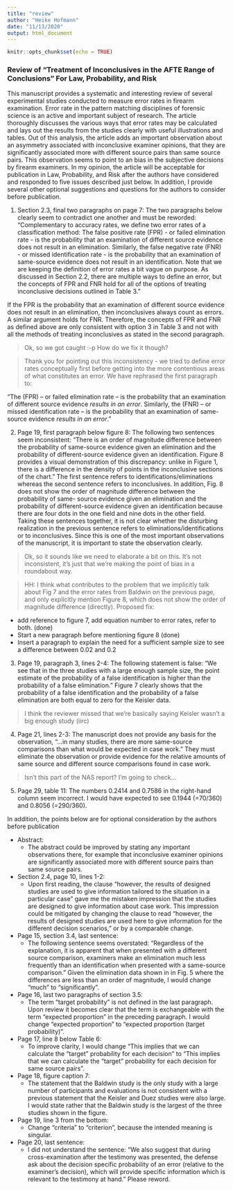 ```yaml
---
title: "review"
author: "Heike Hofmann"
date: "11/13/2020"
output: html_document
---
```


```r
knitr::opts_chunk$set(echo = TRUE)
```

### Review of "Treatment of Inconclusives in the AFTE Range of Conclusions" For Law, Probability, and Risk

This manuscript provides a systematic and interesting review of several experimental studies conducted to measure error rates in firearm examination. Error rate in the pattern matching disciplines of forensic science is an active and important subject of research. The article thoroughly discusses the various ways that error rates may be calculated and lays out the results from the studies clearly with useful illustrations and tables. Out of this analysis, the article adds an important observation about an asymmetry associated with inconclusive examiner opinions, that they are significantly associated more with different source pairs than same source pairs. This observation seems to point to an bias in the subjective decisions by firearm examiners.
In my opinion, the article will be acceptable for publication in Law, Probability, and Risk after the authors have considered and responded to five issues described just below. In addition, I provide several other optional suggestions and questions for the authors to consider before publication.

1. Section 2.3, final two paragraphs on page 7:
The two paragraphs below clearly seem to contradict one another and must be reworded: "Complementary to accuracy rates, we define two error rates of a classification method: The false positive rate (FPR) - or failed elimination rate - is the probability that an examination of different source evidence does not result in an elimination. Similarly, the false negative rate (FNR) - or missed identification rate - is the probability that an examination of same-source evidence does not result in an identification.
Note that we are keeping the definition of error rates a bit vague on purpose. As discussed in Section 2.2, there are multiple ways to define an error, but the concepts of FPR and FNR hold for all of the options of treating inconclusive decisions outlined in Table 3."

If the FPR is the probability that an examination of different source evidence does not result in an elimination, then inconclusives always count as errors. A similar argument holds for FNR. Therefore, the concepts of FPR and FNR as defined above are only consistent with option 3 in Table 3 and not with all the methods of treating inconclusives as stated in the second paragraph.

> Ok, so we got caught :-p How do we fix it though?

> Thank you for pointing out this inconsistency - we tried to define error rates conceptually first before getting into the more contentious areas of what constitutes an error. 
> We have rephrased the first paragraph to:

"The \emph{false positive rate} (FPR) -- or failed elimination rate -- is the probability that an examination of different source evidence *results in an error*. 
Similarly, the \emph{false negative rate} (FNR) -- or missed identification rate -- is the probability that an examination of same-source evidence *results in an error*."

2. Page 19, first paragraph below figure 8:
The following two sentences seem inconsistent: “There is an order of magnitude difference between the probability of same-source evidence given an elimination and the probability of different-source evidence given an identification. Figure 8 provides a visual demonstration of this discrepancy: unlike in Figure 1, there is a difference in the density of points in the inconclusive sections of the chart.” The first sentence refers to identifications/eliminations whereas the second sentence refers to inconclusives. In addition, Fig. 8 does not show the order of magnitude difference between the probability of same- source evidence given an elimination and the probability of different-source evidence given an identification because there are four dots in the one field and nine dots in the other field. Taking these sentences together, it is not clear whether the disturbing realization in the previous sentence refers to eliminations/identifications or to inconclusives. Since this is one of the most important observations of the manuscript, it is important to state the observation clearly.

> Ok, so it sounds like we need to elaborate a bit on this. It's not inconsistent, it's just that we're making the point of bias in a roundabout way.

> HH: I think what contributes to the problem that we implicitly talk about Fig 7 and the error rates from Baldwin on the previous page, and only explicitly mention Figure 8, which does not show the order of magnitude difference (directly).
> Proposed fix: 

- add reference to figure 7, add equation number to error rates, refer to both. (done) 
- Start a new paragraph before mentioning figure 8 (done)
- Insert a paragraph to explain the need for a sufficient sample size to see a difference between 0.02 and 0.2


3. Page 19, paragraph 3, lines 2-4:
The following statement is false: “We see that in the three studies with a large enough sample size, the point estimate of the probability of a false identification is higher than the probability of a false elimination.” Figure 7 clearly shows that the probability of a false identification and the probability of a false elimination are both equal to zero for the Keisler data.

> I think the reviewer missed that we're basically saying Keisler wasn't a big enough study (iirc)

4. Page 21, lines 2-3:
The manuscript does not provide any basis for the observation, “...in many studies, there are more same-source comparisons than what would be expected in case work.” They must eliminate the observation or provide evidence for the relative amounts of same source and different source comparisons found in case work.

> Isn't this part of the NAS report? I'm going to check...


5. Page 29, table 11:
The numbers 0.2414 and 0.7586 in the right-hand column seem incorrect. I would have expected to see 0.1944 (=70/360) and 0.8056 (=290/360).



In addition, the points below are for optional consideration by the authors before publication


- Abstract:
  - The abstract could be improved by stating any important observations there, for example that inconclusive examiner opinions are significantly associated more with different source pairs than same source pairs.
  
- Section 2.4, page 10, lines 1-2:
  - Upon first reading, the clause “however, the results of designed studies are used to give information tailored to the situation in a particular case” gave me the mistaken impression that the studies are designed to give information about case work. This impression could be mitigated by changing the clause to read “however, the results of designed studies are used here to give information for the different decision scenarios,” or by a comparable change.
  
- Page 15, section 3.4, last sentence:
  - The following sentence seems overstated: “Regardless of the explanation, it is apparent that when presented with a different source comparison, examiners make an elimination much less frequently than an identification when presented with a same-source comparison.” Given the elimination data shown in in Fig. 5 where the differences are less than an order of magnitude, I would change “much” to “significantly”.
  
- Page 16, last two paragraphs of section 3.5:
  - The term “target probability” is not defined in the last paragraph. Upon review it becomes clear that the term is exchangeable with the term “expected proportion” in the preceding paragraph. I would change “expected proportion” to “expected proportion (target probability)”.
  
- Page 17, line 8 below Table 6:
  - To improve clarity, I would change “This implies that we can calculate the “target" probability for each decision” to “This implies that we can calculate the “target" probability for each decision for same source pairs”.
  
- Page 18, figure caption 7:
  - The statement that the Baldwin study is the only study with a large number of participants and evaluations is not consistent with a previous statement that the Keisler and Duez studies were also large. I would state rather that the Baldwin study is the largest of the three studies shown in the figure.
  
- Page 19, line 3 from the bottom:
  - Change “criteria” to “criterion”, because the intended meaning is singular.
  
- Page 20, last sentence:
  - I did not understand the sentence: “We also suggest that during cross-examination after the testimony was presented, the defense ask about the decision specific probability of an error (relative to the examiner's decision), which will provide specific information which is relevant to the testimony at hand.” Please reword.

